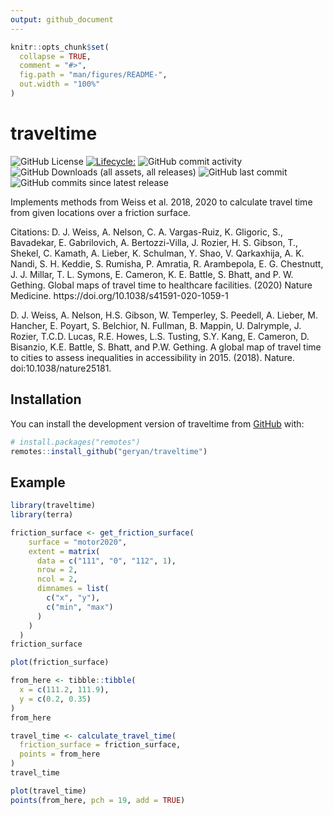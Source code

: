 ```yaml
---
output: github_document
---
```


<!-- README.md is generated from README.Rmd. Please edit that file -->

```r
knitr::opts_chunk$set(
  collapse = TRUE,
  comment = "#>",
  fig.path = "man/figures/README-",
  out.width = "100%"
)
```

# traveltime


![GitHub License](https://img.shields.io/github/license/geryan/traveltime)
[![Lifecycle:](https://img.shields.io/badge/lifecycle-experimental-orange.svg)](https://lifecycle.r-lib.org/articles/stages.html#experimental)
![GitHub commit activity](https://img.shields.io/github/commit-activity/w/geryan/traveltime)
![GitHub Downloads (all assets, all releases)](https://img.shields.io/github/downloads/geryan/traveltime/total)
![GitHub last commit](https://img.shields.io/github/last-commit/geryan/traveltime)
![GitHub commits since latest release](https://img.shields.io/github/commits-since/geryan/traveltime/latest)

Implements methods from Weiss et al. 2018, 2020 to calculate travel time from
given locations over a friction surface.

Citations:
D. J. Weiss, A. Nelson, C. A. Vargas-Ruiz, K. Gligoric, S., Bavadekar, E.
Gabrilovich, A. Bertozzi-Villa, J. Rozier, H. S. Gibson, T., Shekel, C. Kamath,
A. Lieber, K. Schulman, Y. Shao, V. Qarkaxhija, A. K. Nandi, S. H. Keddie, S.
Rumisha, P. Amratia, R. Arambepola, E. G. Chestnutt, J. J. Millar, T. L. Symons,
E. Cameron, K. E. Battle, S. Bhatt, and P. W. Gething. Global maps of travel
time to healthcare facilities. (2020) Nature Medicine.
https://doi.org/10.1038/s41591-020-1059-1

D. J. Weiss, A. Nelson, H.S. Gibson, W. Temperley, S. Peedell, A. Lieber, M.
Hancher, E. Poyart, S. Belchior, N. Fullman, B. Mappin, U. Dalrymple, J. Rozier,
T.C.D. Lucas, R.E. Howes, L.S. Tusting, S.Y. Kang, E. Cameron, D. Bisanzio, K.E.
Battle, S. Bhatt, and P.W. Gething. A global map of travel time to cities to
assess inequalities in accessibility in 2015. (2018). Nature.
doi:10.1038/nature25181.

## Installation

You can install the development version of traveltime from [GitHub](https://github.com/) with:

``` r
# install.packages("remotes")
remotes::install_github("geryan/traveltime")
```

## Example



```r
library(traveltime)
library(terra)

friction_surface <- get_friction_surface(
    surface = "motor2020",
    extent = matrix(
      data = c("111", "0", "112", 1),
      nrow = 2,
      ncol = 2,
      dimnames = list(
        c("x", "y"),
        c("min", "max")
      )
    )
  )
friction_surface
```

```r
plot(friction_surface)
```

```r
from_here <- tibble::tibble(
  x = c(111.2, 111.9),
  y = c(0.2, 0.35)
)
from_here
```

```r
travel_time <- calculate_travel_time(
  friction_surface = friction_surface,
  points = from_here
)
travel_time
```

```r
plot(travel_time)
points(from_here, pch = 19, add = TRUE)
```

